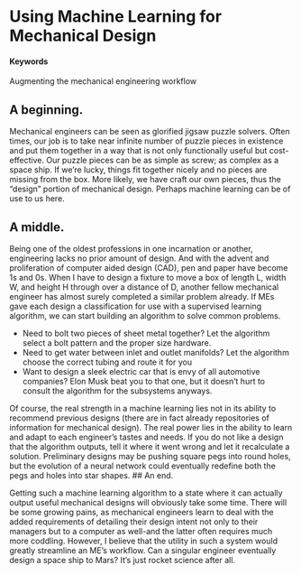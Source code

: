 # Using Machine Learning for Mechanical Design {#slug-one}

#### Keywords {-}

Augmenting the mechanical engineering workflow

## A beginning.

Mechanical engineers can be seen as glorified jigsaw puzzle solvers.  Often times, our job is to take near infinite number of puzzle pieces in existence and put them together in a way that is not only functionally useful but cost-effective.  Our puzzle pieces can be as simple as screw; as complex as a space ship.  If we're lucky, things fit together nicely and no pieces are missing from the box.  More likely, we have craft our own pieces, thus the "design" portion of mechanical design.  Perhaps machine learning can be of use to us here.

## A middle.

Being one of the oldest professions in one incarnation or another, engineering lacks no prior amount of design.  And with the advent and proliferation of computer aided design (CAD), pen and paper have become 1s and 0s.  When I have to design a fixture to move a box of length L, width W, and height H through over a distance of D, another fellow mechanical engineer has almost surely completed a similar problem already.  If MEs gave each design a classification for use with a supervised learning algorithm, we can start building an algorithm to solve common problems.

* Need to bolt two pieces of sheet metal together?  Let the algorithm select a bolt pattern and the proper size hardware.
* Need to get water between inlet and outlet manifolds?  Let the algorithm choose the correct tubing and route it for you
* Want to design a sleek electric car that is envy of all automotive companies?  Elon Musk beat you to that one, but it doesn't hurt to consult the algorithm for the subsystems anyways.

Of course, the real strength in a machine learning lies not in its ability to recommend previous designs (there are in fact already repositories of information for mechanical design).  The real power lies in the ability to learn and adapt to each engineer's tastes and needs.  If you do not like a design that the algorithm outputs, tell it where it went wrong and let it recalculate a solution.  Preliminary designs may be pushing square pegs into round holes, but the evolution of a neural network could eventually redefine both the pegs and holes into star shapes.
## An end.

Getting such a machine learning algorithm to a state where it can actually output useful mechanical designs will obviously take some time.  There will be some growing pains, as mechanical engineers learn to deal with the added requirements of detailing their design intent not only to their managers but to a computer as well-and the latter often requires much more coddling.  However, I believe that the utility in such a system would greatly streamline an ME's workflow.  Can a singular engineer eventually design a space ship to Mars?  It's just rocket science after all.
